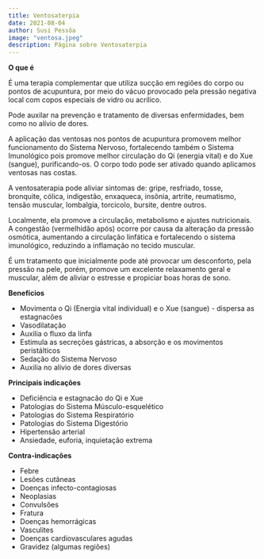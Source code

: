 ```yaml
---
title: Ventosaterpia
date: 2021-08-04
author: Susi Pessôa
image: "ventosa.jpeg"
description: Página sobre Ventosaterpia
---
```


**O que é**

É uma terapia complementar que utiliza sucção em regiões do corpo ou pontos de acupuntura, por meio do vácuo provocado pela pressão negativa local com copos especiais de vidro ou acrílico.

Pode auxilar na prevenção e tratamento de diversas enfermidades, bem como no alívio de dores.

A aplicação das ventosas nos pontos de acupuntura promovem melhor funcionamento do Sistema Nervoso, fortalecendo também o Sistema Imunológico pois promove melhor circulação do Qi (energia vital) e do Xue (sangue), purificando-os. O corpo todo pode ser ativado quando aplicamos ventosas nas costas.

A ventosaterapia pode aliviar sintomas de: gripe, resfriado, tosse, bronquite, cólica, indigestão, enxaqueca, insônia, artrite, reumatismo, tensão muscular, lombalgia, torcicolo, bursite, dentre outros.

Localmente, ela promove a circulação, metabolismo e ajustes nutricionais. A congestão (vermelhidão após) ocorre por causa da alteração da pressão osmótica, aumentando a circulação linfática e fortalecendo o sistema imunológico, reduzindo a inflamação no tecido muscular.

É um tratamento que inicialmente pode até provocar um desconforto, pela pressão na pele, porém, promove um excelente relaxamento geral e muscular, além de aliviar o estresse e propiciar boas horas de sono.

**Benefícios**

- Movimenta o Qi (Energia vital individual) e o Xue (sangue) - dispersa as estagnacões
- Vasodilatação
- Auxilia o fluxo da linfa
- Estimula as secreções gástricas, a absorção e os movimentos peristálticos
- Sedação do Sistema Nervoso
- Auxilia no alívio de dores diversas

**Principais indicações**

- Deficiência e estagnacão do Qi e Xue
- Patologias do Sistema Músculo-esquelético
- Patologias do Sistema Respiratório
- Patologias do Sistema Digestório
- Hipertensão arterial
- Ansiedade, euforia, inquietação extrema

**Contra-indicações**

- Febre
- Lesões cutâneas
- Doenças infecto-contagiosas
- Neoplasias
- Convulsões
- Fratura
- Doenças hemorrágicas
- Vasculites
- Doenças cardiovasculares agudas
- Gravidez (algumas regiões)
